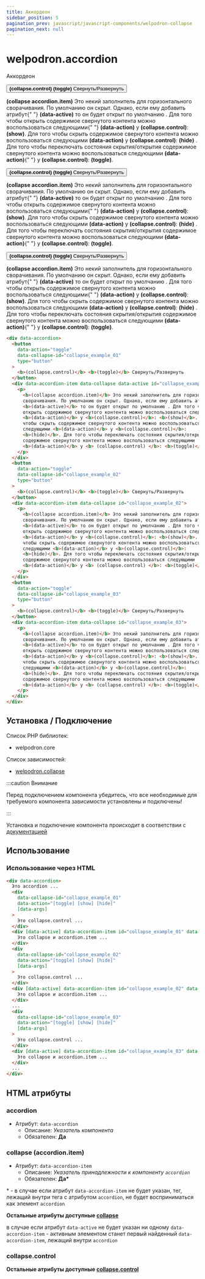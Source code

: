 ```yaml
---
title: Аккордеон
sidebar_position: 5
pagination_prev: javascript/javascript-components/welpodron-collapse
pagination_next: null
---
```


# welpodron.accordion

Аккордеон

<div className="container shadow--lw padding-vert--sm" data-accordion>
  <button
    data-action="toggle"
    data-collapse-id="collapse_example_01"
    type="button"
    className="button button--block button--secondary margin--sm"
  >
    <b>(collapse.control)</b> <b>(toggle)</b> Свернуть/Развернуть
  </button>
  <div data-accordion-item data-collapse data-active id="collapse_example_01">
    <p>
      <b>(collapse accordion.item)</b> Это некий заполнитель для горизонтального
      сворачивания. По умолчанию он скрыт. Однако, если ему добавить атрибут{" "}
      <b>(data-active)</b> то он будет открыт по умолчанию . Для того чтобы
      открыть содержимое свернутого контента можно воспользоваться следующими{" "}
      <b>(data-action)</b> у <b>(collapse.control)</b>: <b>(show)</b>. Для того
      чтобы скрыть содержимое свернутого контента можно воспользоваться
      следующими <b>(data-action)</b> у <b>(collapse.control)</b>: <b>(hide)</b>
      . Для того чтобы переключать состояния скрытия/открытия содержимое
      свернутого контента можно воспользоваться следующими <b>(data-action)</b>{" "}
      у <b>(collapse.control)</b>: <b>(toggle)</b>.
    </p>
  </div>
  <button
    data-action="toggle"
    data-collapse-id="collapse_example_02"
    type="button"
    className="button button--block button--secondary margin--sm"
  >
    <b>(collapse.control)</b> <b>(toggle)</b> Свернуть/Развернуть
  </button>
  <div data-accordion-item data-collapse id="collapse_example_02">
    <p>
      <b>(collapse accordion.item)</b> Это некий заполнитель для горизонтального
      сворачивания. По умолчанию он скрыт. Однако, если ему добавить атрибут{" "}
      <b>(data-active)</b> то он будет открыт по умолчанию . Для того чтобы
      открыть содержимое свернутого контента можно воспользоваться следующими{" "}
      <b>(data-action)</b> у <b>(collapse.control)</b>: <b>(show)</b>. Для того
      чтобы скрыть содержимое свернутого контента можно воспользоваться
      следующими <b>(data-action)</b> у <b>(collapse.control)</b>: <b>(hide)</b>
      . Для того чтобы переключать состояния скрытия/открытия содержимое
      свернутого контента можно воспользоваться следующими <b>(data-action)</b>{" "}
      у <b>(collapse.control)</b>: <b>(toggle)</b>.
    </p>
  </div>
  <button
    data-action="toggle"
    data-collapse-id="collapse_example_03"
    type="button"
    className="button button--block button--secondary margin--sm"
  >
    <b>(collapse.control)</b> <b>(toggle)</b> Свернуть/Развернуть
  </button>
  <div data-accordion-item data-collapse id="collapse_example_03">
    <p>
      <b>(collapse accordion.item)</b> Это некий заполнитель для горизонтального
      сворачивания. По умолчанию он скрыт. Однако, если ему добавить атрибут{" "}
      <b>(data-active)</b> то он будет открыт по умолчанию . Для того чтобы
      открыть содержимое свернутого контента можно воспользоваться следующими{" "}
      <b>(data-action)</b> у <b>(collapse.control)</b>: <b>(show)</b>. Для того
      чтобы скрыть содержимое свернутого контента можно воспользоваться
      следующими <b>(data-action)</b> у <b>(collapse.control)</b>: <b>(hide)</b>
      . Для того чтобы переключать состояния скрытия/открытия содержимое
      свернутого контента можно воспользоваться следующими <b>(data-action)</b>{" "}
      у <b>(collapse.control)</b>: <b>(toggle)</b>.
    </p>
  </div>
</div>

```html
<div data-accordion>
  <button
    data-action="toggle"
    data-collapse-id="collapse_example_01"
    type="button"
  >
    <b>(collapse.control)</b> <b>(toggle)</b> Свернуть/Развернуть
  </button>
  <div data-accordion-item data-collapse data-active id="collapse_example_01">
    <p>
      <b>(collapse accordion.item)</b> Это некий заполнитель для горизонтального
      сворачивания. По умолчанию он скрыт. Однако, если ему добавить атрибут
      <b>(data-active)</b> то он будет открыт по умолчанию . Для того чтобы
      открыть содержимое свернутого контента можно воспользоваться следующими
      <b>(data-action)</b> у <b>(collapse.control)</b>: <b>(show)</b>. Для того
      чтобы скрыть содержимое свернутого контента можно воспользоваться
      следующими <b>(data-action)</b> у <b>(collapse.control)</b>:
      <b>(hide)</b>. Для того чтобы переключать состояния скрытия/открытия
      содержимое свернутого контента можно воспользоваться следующими
      <b>(data-action)</b> у <b> (collapse.control) </b>: <b>(toggle)</b>.
    </p>
  </div>
  <button
    data-action="toggle"
    data-collapse-id="collapse_example_02"
    type="button"
  >
    <b>(collapse.control)</b> <b>(toggle)</b> Свернуть/Развернуть
  </button>
  <div data-accordion-item data-collapse id="collapse_example_02">
    <p>
      <b>(collapse accordion.item)</b> Это некий заполнитель для горизонтального
      сворачивания. По умолчанию он скрыт. Однако, если ему добавить атрибут
      <b>(data-active)</b> то он будет открыт по умолчанию . Для того чтобы
      открыть содержимое свернутого контента можно воспользоваться следующими
      <b>(data-action)</b> у <b>(collapse.control)</b>: <b>(show)</b>. Для того
      чтобы скрыть содержимое свернутого контента можно воспользоваться
      следующими <b>(data-action)</b> у <b>(collapse.control)</b>:
      <b>(hide)</b>. Для того чтобы переключать состояния скрытия/открытия
      содержимое свернутого контента можно воспользоваться следующими
      <b>(data-action)</b> у <b> (collapse.control) </b>: <b>(toggle)</b>.
    </p>
  </div>
  <button
    data-action="toggle"
    data-collapse-id="collapse_example_03"
    type="button"
  >
    <b>(collapse.control)</b> <b>(toggle)</b> Свернуть/Развернуть
  </button>
  <div data-accordion-item data-collapse id="collapse_example_03">
    <p>
      <b>(collapse accordion.item)</b> Это некий заполнитель для горизонтального
      сворачивания. По умолчанию он скрыт. Однако, если ему добавить атрибут
      <b>(data-active)</b> то он будет открыт по умолчанию . Для того чтобы
      открыть содержимое свернутого контента можно воспользоваться следующими
      <b>(data-action)</b> у <b>(collapse.control)</b>: <b>(show)</b>. Для того
      чтобы скрыть содержимое свернутого контента можно воспользоваться
      следующими <b>(data-action)</b> у <b>(collapse.control)</b>:
      <b>(hide)</b>. Для того чтобы переключать состояния скрытия/открытия
      содержимое свернутого контента можно воспользоваться следующими
      <b>(data-action)</b> у <b> (collapse.control) </b>: <b>(toggle)</b>.
    </p>
  </div>
</div>
```

## Установка / Подключение

Список PHP библиотек:

- welpodron.core

Список зависимостей:

- <a href="/javascript/javascript-components/welpodron-collapse">
    welpodron.collapse
  </a>

:::caution Внимание

Перед подключением компонента убедитесь, что все необходимые для требуемого компонента зависимости установлены и подключены!

:::

Установка и подключение компонента происходит в соответствии с <a href="/javascript/intro#установка-модулейкомпонентов">документацией</a>

## Использование

### Использование через HTML

```html title="html"
<div data-accordion>
  Это accordion ...
  <div
    data-collapse-id="collapse_example_01"
    data-action="[toggle] [show] [hide]"
    [data-args]
  >
    Это collapse.control ...
  </div>
  <div [data-active] data-accordion-item id="collapse_example_01" data-collapse>
    Это collapse и accordion.item ...
  </div>
  <div
    data-collapse-id="collapse_example_02"
    data-action="[toggle] [show] [hide]"
    [data-args]
  >
    Это collapse.control ...
  </div>
  <div [data-active] data-accordion-item id="collapse_example_02" data-collapse>
    Это collapse и accordion.item ...
  </div>
  ...
  <div
    data-collapse-id="collapse_example_03"
    data-action="[toggle] [show] [hide]"
    [data-args]
  >
    Это collapse.control ...
  </div>
  <div [data-active] data-accordion-item id="collapse_example_03" data-collapse>
    Это collapse и accordion.item ...
  </div>
  ...
</div>
```

## HTML атрибуты

### accordion

- Атрибут: `data-accordion`
  - Описание: _Указатель компонента_
  - Обязателен: **Да**

### collapse (accordion.item)

- Атрибут: `data-accordion-item`
  - Описание: _Указатель принадлежности к компоненту `accordion`_
  - Обязателен: **Да\***

\* - в случае если атрибут `data-accordion-item` не будет указан, тег, лежащий внутри тега с атрибутом `accordion`, не будет восприниматься как элемент `accordion`

**Остальные атрибуты доступные <a href="/javascript/javascript-components/welpodron-collapse#collapse">collapse</a>**

в случае если атрибут `data-active` не будет указан ни одному `data-accordion-item` - активным элементом станет первый найденный `data-accordion-item`, лежащий внутри `accordion`

### collapse.control

**Остальные атрибуты доступные <a href="/javascript/javascript-components/welpodron-collapse#collapsecontrol">collapse.control</a>**
